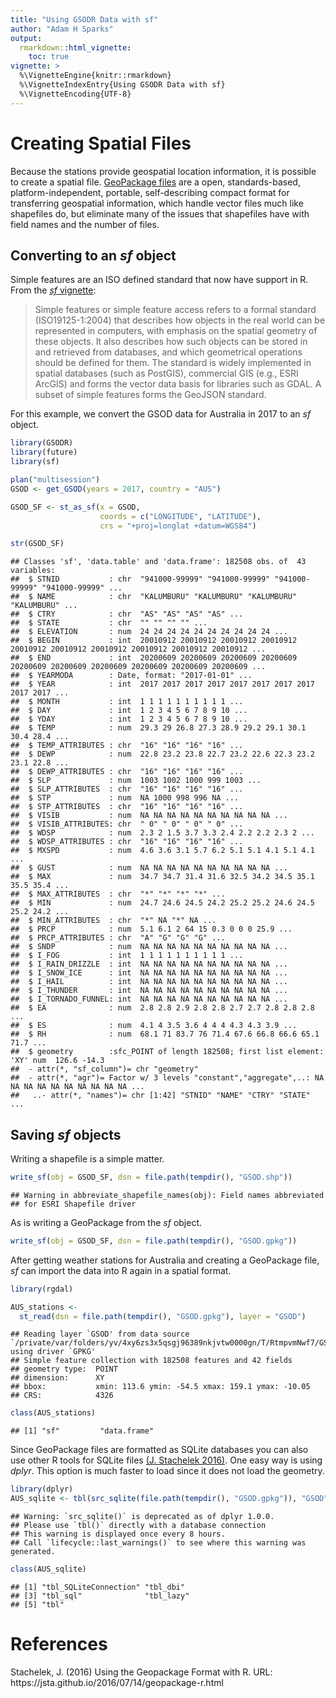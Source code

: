 ```yaml
---
title: "Using GSODR Data with sf"
author: "Adam H Sparks"
output:
  rmarkdown::html_vignette:
    toc: true
vignette: >
  %\VignetteEngine{knitr::rmarkdown}
  %\VignetteIndexEntry{Using GSODR Data with sf}
  %\VignetteEncoding{UTF-8}
---
```




# Creating Spatial Files

Because the stations provide geospatial location information, it is possible to create a spatial file. [GeoPackage files](http://www.geopackage.org) are a open, standards-based, platform-independent, portable, self-describing compact format for transferring geospatial information, which handle vector files much like shapefiles do, but eliminate many of the issues that shapefiles have with field names and the number of files.

## Converting to an _sf_ object

Simple features are an ISO defined standard that now have support in R. From the [_sf_ vignette](https://r-spatial.github.io/sf/articles/sf1.html):

> Simple features or simple feature access refers to a formal standard (ISO19125-1:2004) that describes how objects in the real world can be represented in computers, with emphasis on the spatial geometry of these objects.
It also describes how such objects can be stored in and retrieved from databases, and which geometrical operations should be defined for them.
The standard is widely implemented in spatial databases (such as PostGIS), commercial GIS (e.g., ESRI ArcGIS) and forms the vector data basis for libraries such as GDAL.
A subset of simple features forms the GeoJSON standard.

For this example, we convert the GSOD data for Australia in 2017 to an _sf_ object.


```r
library(GSODR)
library(future)
library(sf)

plan("multisession")
GSOD <- get_GSOD(years = 2017, country = "AUS")

GSOD_SF <- st_as_sf(x = GSOD,
                    coords = c("LONGITUDE", "LATITUDE"),
                    crs = "+proj=longlat +datum=WGS84")

str(GSOD_SF)
```

```
## Classes 'sf', 'data.table' and 'data.frame':	182508 obs. of  43 variables:
##  $ STNID           : chr  "941000-99999" "941000-99999" "941000-99999" "941000-99999" ...
##  $ NAME            : chr  "KALUMBURU" "KALUMBURU" "KALUMBURU" "KALUMBURU" ...
##  $ CTRY            : chr  "AS" "AS" "AS" "AS" ...
##  $ STATE           : chr  "" "" "" "" ...
##  $ ELEVATION       : num  24 24 24 24 24 24 24 24 24 24 ...
##  $ BEGIN           : int  20010912 20010912 20010912 20010912 20010912 20010912 20010912 20010912 20010912 20010912 ...
##  $ END             : int  20200609 20200609 20200609 20200609 20200609 20200609 20200609 20200609 20200609 20200609 ...
##  $ YEARMODA        : Date, format: "2017-01-01" ...
##  $ YEAR            : int  2017 2017 2017 2017 2017 2017 2017 2017 2017 2017 ...
##  $ MONTH           : int  1 1 1 1 1 1 1 1 1 1 ...
##  $ DAY             : int  1 2 3 4 5 6 7 8 9 10 ...
##  $ YDAY            : int  1 2 3 4 5 6 7 8 9 10 ...
##  $ TEMP            : num  29.3 29 26.8 27.3 28.9 29.2 29.1 30.1 30.4 28.4 ...
##  $ TEMP_ATTRIBUTES : chr  "16" "16" "16" "16" ...
##  $ DEWP            : num  22.8 23.2 23.8 22.7 23.2 22.6 22.3 23.2 23.1 22.8 ...
##  $ DEWP_ATTRIBUTES : chr  "16" "16" "16" "16" ...
##  $ SLP             : num  1003 1002 1000 999 1003 ...
##  $ SLP_ATTRIBUTES  : chr  "16" "16" "16" "16" ...
##  $ STP             : num  NA 1000 998 996 NA ...
##  $ STP_ATTRIBUTES  : chr  "16" "16" "16" "16" ...
##  $ VISIB           : num  NA NA NA NA NA NA NA NA NA NA ...
##  $ VISIB_ATTRIBUTES: chr  " 0" " 0" " 0" " 0" ...
##  $ WDSP            : num  2.3 2 1.5 3.7 3.3 2.4 2.2 2.2 2.3 2 ...
##  $ WDSP_ATTRIBUTES : chr  "16" "16" "16" "16" ...
##  $ MXSPD           : num  4.6 3.6 3.1 5.7 6.2 5.1 5.1 4.1 5.1 4.1 ...
##  $ GUST            : num  NA NA NA NA NA NA NA NA NA NA ...
##  $ MAX             : num  34.7 34.7 31.4 31.6 32.5 34.2 34.5 35.1 35.5 35.4 ...
##  $ MAX_ATTRIBUTES  : chr  "*" "*" "*" "*" ...
##  $ MIN             : num  24.7 24.6 24.5 24.2 25.2 25.2 24.6 24.5 25.2 24.2 ...
##  $ MIN_ATTRIBUTES  : chr  "*" NA "*" NA ...
##  $ PRCP            : num  5.1 6.1 2 64 15 0.3 0 0 0 25.9 ...
##  $ PRCP_ATTRIBUTES : chr  "A" "G" "G" "G" ...
##  $ SNDP            : num  NA NA NA NA NA NA NA NA NA NA ...
##  $ I_FOG           : int  1 1 1 1 1 1 1 1 1 1 ...
##  $ I_RAIN_DRIZZLE  : int  NA NA NA NA NA NA NA NA NA NA ...
##  $ I_SNOW_ICE      : int  NA NA NA NA NA NA NA NA NA NA ...
##  $ I_HAIL          : int  NA NA NA NA NA NA NA NA NA NA ...
##  $ I_THUNDER       : int  NA NA NA NA NA NA NA NA NA NA ...
##  $ I_TORNADO_FUNNEL: int  NA NA NA NA NA NA NA NA NA NA ...
##  $ EA              : num  2.8 2.8 2.9 2.8 2.8 2.7 2.7 2.8 2.8 2.8 ...
##  $ ES              : num  4.1 4 3.5 3.6 4 4 4 4.3 4.3 3.9 ...
##  $ RH              : num  68.1 71 83.7 76 71.4 67.6 66.8 66.6 65.1 71.7 ...
##  $ geometry        :sfc_POINT of length 182508; first list element:  'XY' num  126.6 -14.3
##  - attr(*, "sf_column")= chr "geometry"
##  - attr(*, "agr")= Factor w/ 3 levels "constant","aggregate",..: NA NA NA NA NA NA NA NA NA NA ...
##   ..- attr(*, "names")= chr [1:42] "STNID" "NAME" "CTRY" "STATE" ...
```

## Saving _sf_ objects

Writing a shapefile is a simple matter.


```r
write_sf(obj = GSOD_SF, dsn = file.path(tempdir(), "GSOD.shp"))
```

```
## Warning in abbreviate_shapefile_names(obj): Field names abbreviated
## for ESRI Shapefile driver
```

As is writing a GeoPackage from the _sf_ object.


```r
write_sf(obj = GSOD_SF, dsn = file.path(tempdir(), "GSOD.gpkg"))
```

After getting weather stations for Australia and creating a GeoPackage file, _sf_ can import the data into R again in a spatial format.


```r
library(rgdal)

AUS_stations <-
  st_read(dsn = file.path(tempdir(), "GSOD.gpkg"), layer = "GSOD")
```

```
## Reading layer `GSOD' from data source `/private/var/folders/yv/4xy6zs3x5qsgj96389nkjvtw0000gn/T/RtmpvmNwf7/GSOD.gpkg' using driver `GPKG'
## Simple feature collection with 182508 features and 42 fields
## geometry type:  POINT
## dimension:      XY
## bbox:           xmin: 113.6 ymin: -54.5 xmax: 159.1 ymax: -10.05
## CRS:            4326
```

```r
class(AUS_stations)
```

```
## [1] "sf"         "data.frame"
```

Since GeoPackage files are formatted as SQLite databases you can also use other R tools for SQLite files
[(J. Stachelek 2016)](https://jsta.github.io/2016/07/14/geopackage-r.html).
One easy way is using _dplyr_. This option is much faster to load since it does not load the geometry.


```r
library(dplyr)
AUS_sqlite <- tbl(src_sqlite(file.path(tempdir(), "GSOD.gpkg")), "GSOD")
```

```
## Warning: `src_sqlite()` is deprecated as of dplyr 1.0.0.
## Please use `tbl()` directly with a database connection
## This warning is displayed once every 8 hours.
## Call `lifecycle::last_warnings()` to see where this warning was generated.
```

```r
class(AUS_sqlite)
```

```
## [1] "tbl_SQLiteConnection" "tbl_dbi"             
## [3] "tbl_sql"              "tbl_lazy"            
## [5] "tbl"
```

# References
Stachelek, J. (2016) Using the Geopackage Format with R.
URL: https://jsta.github.io/2016/07/14/geopackage-r.html
